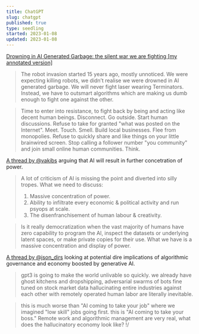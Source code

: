 ```yaml
---
title: ChatGPT
slug: chatgpt
published: true
type: seedling
started: 2023-01-08
updated: 2023-01-08
---
```


[Drowning in AI Generated Garbage: the silent war we are fighting \[my annotated version\]](https://readwise.io/reader/shared/01gkvr5ytkkdpyqa4j4p3safxp)

>The robot invasion started 15 years ago, mostly unnoticed. We were expecting killing robots, we didn’t realise we were drowned in AI generated garbage. We will never fight laser wearing Terminators. Instead, we have to outsmart algorithms which are making us dumb enough to fight one against the other.

>Time to enter into resistance, to fight back by being and acting like decent human beings. Disconnect. Go outside. Start human discussions. Refuse to take for granted "what was posted on the Internet". Meet. Touch. Smell. Build local businesses. Flee from monopolies. Refuse to quickly share and like things on your little brainwired screen. Stop calling a follower number "you community" and join small online human communities. Think.


[A thread by @vakibs](https://twitter.com/vakibs/status/1600031729603186688)  arguing that AI will result in further concetration of power.

>A lot of criticism of AI is missing the point and diverted into silly tropes. What we need to discuss:
>1) Massive concentration of power.
>2) Ability to infiltrate every economic & political activity and run psyops at scale.
>3) The disenfranchisement of human labour & creativity.

>Is it really democratization when the vast majority of humans have zero capability to program the AI, inspect the datasets or underlying latent spaces, or make private copies for their use. What we have is a massive concentration and display of power.


[A thread by @json_dirs](https://twitter.com/json_dirs/status/1599656297020162049) looking at potential dire implications of algorithmic governance and economy boosted by generative AI.

>gpt3 is going to make the world unlivable so quickly. we already have ghost kitchens and dropshipping, adversarial swarms of bots fine tuned on stock market data hallucinating entire industries against each other with remotely operated human labor are literally inevitable.

>this is much worse than "AI coming to take your job" where we imagined "low skill" jobs going first. this is "AI coming to take your boss." Remote work and algorithmic management are very real, what does the hallucinatory economy look like? !/
